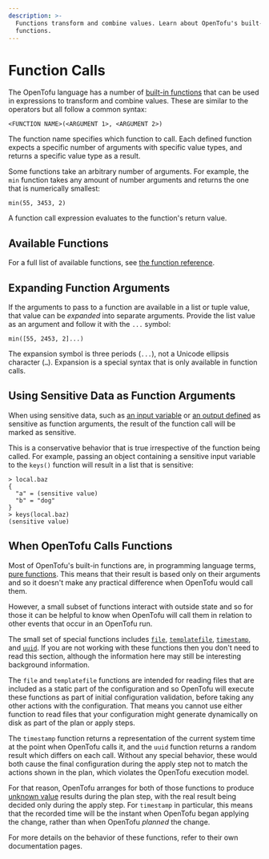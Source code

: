 ```yaml
---
description: >-
  Functions transform and combine values. Learn about OpenTofu's built-in
  functions.
---
```


# Function Calls

The OpenTofu language has a number of
[built-in functions](../../language/functions/index.mdx) that can be used
in expressions to transform and combine values. These
are similar to the operators but all follow a common syntax:

```hcl
<FUNCTION NAME>(<ARGUMENT 1>, <ARGUMENT 2>)
```

The function name specifies which function to call. Each defined function
expects a specific number of arguments with specific value types, and returns a
specific value type as a result.

Some functions take an arbitrary number of arguments. For example, the `min`
function takes any amount of number arguments and returns the one that is
numerically smallest:

```hcl
min(55, 3453, 2)
```

A function call expression evaluates to the function's return value.

## Available Functions

For a full list of available functions, see
[the function reference](../../language/functions/index.mdx).

## Expanding Function Arguments

If the arguments to pass to a function are available in a list or tuple value,
that value can be _expanded_ into separate arguments. Provide the list value as
an argument and follow it with the `...` symbol:

```hcl
min([55, 2453, 2]...)
```

The expansion symbol is three periods (`...`), not a Unicode ellipsis character
(`…`). Expansion is a special syntax that is only available in function calls.

## Using Sensitive Data as Function Arguments

When using sensitive data, such as [an input variable](../../language/values/variables.mdx#suppressing-values-in-cli-output)
or [an output defined](../../language/values/outputs.mdx#sensitive-suppressing-values-in-cli-output) as sensitive
as function arguments, the result of the function call will be marked as sensitive.

This is a conservative behavior that is true irrespective of the function being
called. For example, passing an object containing a sensitive input variable to
the `keys()` function will result in a list that is sensitive:

```shell
> local.baz
{
  "a" = (sensitive value)
  "b" = "dog"
}
> keys(local.baz)
(sensitive value)
```

## When OpenTofu Calls Functions

Most of OpenTofu's built-in functions are, in programming language terms,
[pure functions](https://en.wikipedia.org/wiki/Pure_function). This means that
their result is based only on their arguments and so it doesn't make any
practical difference when OpenTofu would call them.

However, a small subset of functions interact with outside state and so for
those it can be helpful to know when OpenTofu will call them in relation to
other events that occur in an OpenTofu run.

The small set of special functions includes
[`file`](../../language/functions/file.mdx),
[`templatefile`](../../language/functions/templatefile.mdx),
[`timestamp`](../../language/functions/timestamp.mdx),
and [`uuid`](../../language/functions/uuid.mdx).
If you are not working with these functions then you don't need
to read this section, although the information here may still be interesting
background information.

The `file` and `templatefile` functions are intended for reading files that
are included as a static part of the configuration and so OpenTofu will
execute these functions as part of initial configuration validation, before
taking any other actions with the configuration. That means you cannot use
either function to read files that your configuration might generate
dynamically on disk as part of the plan or apply steps.

The `timestamp` function returns a representation of the current system time
at the point when OpenTofu calls it, and the `uuid` function returns a random
result which differs on each call. Without any special behavior, these would
both cause the final configuration during the apply step not to match the
actions shown in the plan, which violates the OpenTofu execution model.

For that reason, OpenTofu arranges for both of those functions to produce
[unknown value](references.mdx#values-not-yet-known) results during the
plan step, with the real result being decided only during the apply step.
For `timestamp` in particular, this means that the recorded time will be
the instant when OpenTofu began applying the change, rather than when
OpenTofu _planned_ the change.

For more details on the behavior of these functions, refer to their own
documentation pages.
